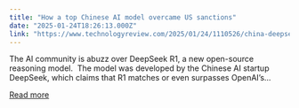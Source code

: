 ```yaml
---
title: "How a top Chinese AI model overcame US sanctions"
date: "2025-01-24T18:26:13.000Z"
link: "https://www.technologyreview.com/2025/01/24/1110526/china-deepseek-top-ai-despite-sanctions/"
---
```


The AI community is abuzz over DeepSeek R1, a new open-source reasoning model.&#160; The model was developed by the Chinese AI startup DeepSeek, which claims that R1 matches or even surpasses OpenAI’s...

[Read more](https://www.technologyreview.com/2025/01/24/1110526/china-deepseek-top-ai-despite-sanctions/)
